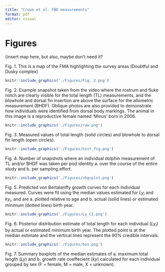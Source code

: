 ```yaml
---
title: "Crowe et al. FBD measurements"
format: pdf
editor: visual
---
```


# Figures

{insert map here, but also, maybe don't need it?

Fig. 1. This is a map of the FMA highlighting the survey areas (Doubtful and Dusky complex)

```r
knitr::include_graphics('./Figures/Fig. 2.png')
```

Fig. 2. Example snapshot taken from the video where the rostrum and fluke notch are clearly visible for the total length (TL) measurements, and the blowhole and dorsal fin insertion are above the surface for the allometric measurement (BHDF). Oblique photos are also provided to demonstrate how individuals were identified from dorsal body markings. The animal in this image is a reproductive female named 'Minus' born in 2006.

```r
knitr::include_graphics('./Figures/raw.png')
```

Fig. 3. Measured values of total length (solid circles) and blowhole to dorsal fin length (open circles).

```r
knitr::include_graphics('./Figures/hist_fig.png')

```

Fig. 4. Number of snapshots where an individual dolphin measurement of TL and/or BHDF was taken per pod identity a. over the course of the entire study and b. per sampling effort.

```r
knitr::include_graphics('./Figures/vbgcplot.png')
```

Fig. 5. Predicted von Bertalanffy growth curves for each individual measured. Curves were fit using the median values estimated for $Ly_{i}$ and $ky_{i}$, and are a. plotted relative to age and b. actual (solid lines) or estimated minimum (dotted lines) birth year.

```r
knitr::include_graphics('./Figures/Ly_CI.png')
```

Fig. 6. Posterior distribution estimate of total length for each individual ($Ly_{i}$) by actual or estimated minimum birth year. The plotted point is at the median estimate and the vertical lines represent the 90% credible intervals.

```r
knitr::include_graphics('./Figures/box.png')
```

Fig. 7. Summary boxplots of the median estimates of a. maximum total length ($Ly$) and b. growth rate coeffecient ($ky$) calculated for each individual grouped by sex (F = female, M = male, X = unknown).
